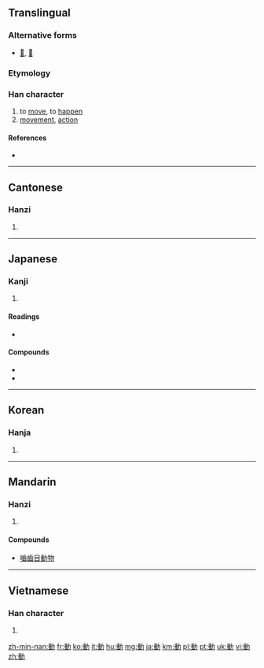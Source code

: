 {{also|动|働|重力}}
==Translingual==

===Alternative forms===
* [[𨔝]], [[㣫]]

===Etymology===
{{Han compound|重|力|c1=p|c2=s|t2=strength|ls=psc}}

===Han character===
{{Han char|rn=19|rad=力|as=09|sn=11|four=2412<sub>7</sub>|canj=竹土大尸 (HGKS)|ids=⿰[[重]][[力]]}}

# to [[move]], to [[happen]]
# [[movement]], [[action]]

====References====
* {{Han ref|kx=0148.140|dkj=02390|dj=0333.240|hdz=10375.060|uh=52D5|ud=21205|bh=B0CA|bd=45258}}

----

==Cantonese==

===Hanzi===
{{yue-hanzi|jyut=dung6|y=dung6|sim=动}}

# {{defn|lang=yue|sort=力09}}

----

==Japanese==

===Kanji===
{{ja-kanji|grade=3|rs=力09}}

# {{defn|lang=ja|sort=力09}}

====Readings====
* {{ja-readings|on=[[どう]] (dō)|kun=[[うごく]] (ugoku), [[うごかす]] (ugokasu), [[うごき]] (ugoki)|nanori=[[るぎ]] (rugi)}}

====Compounds====
* {{ja-r|運動|gloss=[[athletics]]|うんどう}}
* {{ja-r|動画|gloss=[[video]]|どうが}}

----

==Korean==

===Hanja===
{{ko-hanja|hangeul=[[동]]|eumhun=움직일|rv=dong|mr=tong}}

# {{defn|lang=ko|sort=力09}}

----

==Mandarin==

===Hanzi===
{{cmn-hanzi|sim=动|pin=[[dòng]] ([[dong4]])|wg=tung<sup>4</sup>}}

# {{defn|lang=cmn|sort=力09}}

====Compounds====
* [[嚙齒目動物]]

----

==Vietnamese==

===Han character===
{{vi-hantu|[[động]], [[đụng]]|rs=力09}}

# {{defn|lang=vi|sort=力09}}

[[zh-min-nan:動]]
[[fr:動]]
[[ko:動]]
[[it:動]]
[[hu:動]]
[[mg:動]]
[[ja:動]]
[[km:動]]
[[pl:動]]
[[pt:動]]
[[uk:動]]
[[vi:動]]
[[zh:動]]